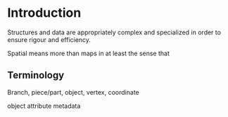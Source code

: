 # Introduction {#intro}


Structures and data are appropriately complex and specialized in order to ensure rigour and efficiency. 


Spatial means more than maps in at least the sense that 


## Terminology

Branch, piece/part, object, vertex, coordinate

object attribute metadata


